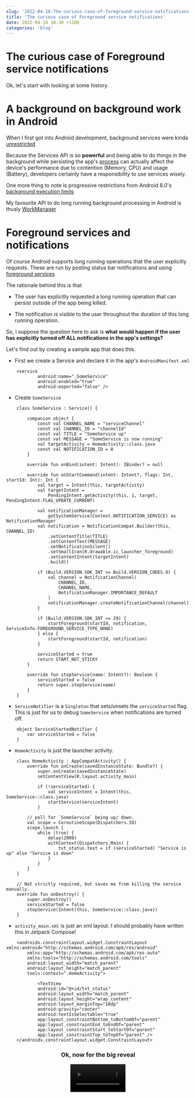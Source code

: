 ```yaml
---
slug: '2022-04-18-The-curious-case-of-foreground-service-notifications'
title: 'The curious case of Foreground service notifications'
date: 2022-04-18 10:30 +1100
categories: 'blog'
---
```



# The curious case of Foreground service notifications

Ok, let's start with looking at some history.

# A background on background work in Android

When I first got into Android development, background services were kinda [unrestricted](https://android-developers.googleblog.com/2010/02/service-api-changes-starting-with.html)

Because the Services API is so **powerful** and being able to do things in the background while persisting the app's [process](https://proandroiddev.com/android-internals-101-how-android-os-starts-you-application-e1c98a014c05#:~:text=According%20to%20dictionary%20definition%3A%20Zygote,thus%20achieving%20fast%20app%20launches.) can
actually affect the device's performance due to contention (Memory, CPU) and usage (Battery), developers certainly have a responsibility to use services wisely.

One more thing to note is progressive restrictions from Android 8.0's [background execution limits](https://developer.android.com/about/versions/oreo/background)

My favourite API to do long running background processing in Android is thusly [WorkManager](https://developer.android.com/topic/libraries/architecture/workmanager/advanced/long-running)

# Foreground services and notifications

Of course Android supports long running operations that the user explicitly requests. These are run by posting status bar notifications and using [foreground services](https://developer.android.com/guide/components/foreground-services#notification-immediate)

The rationale behind this is that

- The user has explicitly requested a long running operation that can persist outside of the app being killed.

- The notification is visible to the user throughout the duration of this long running operation.

So, I suppose the question here to ask is **what would happen if the user has explicitly turned off ALL notifications in the app's settings?**

Let's find out by creating a sample app that does this.

- First we create a Service and declare it in the app's `AndroidManifest.xml`

```
    <service
            android:name=".SomeService"
            android:enabled="true"
            android:exported="false" />
```

- Create `SomeService`

```
    class SomeService : Service() {

        companion object {
            const val CHANNEL_NAME = "serviceChannel"
            const val CHANNEL_ID = "channelId"
            const val TITLE = "SomeService up"
            const val MESSAGE = "SomeService is now running"
            val targetActivity = HomeActivity::class.java
            const val NOTIFICATION_ID = 0
        }

        override fun onBind(intent: Intent): IBinder? = null

        override fun onStartCommand(intent: Intent?, flags: Int, startId: Int): Int {
            val target = Intent(this, targetActivity)
            val targetIntent =
                PendingIntent.getActivity(this, 1, target, PendingIntent.FLAG_UPDATE_CURRENT)

            val notificationManager =
                getSystemService(Context.NOTIFICATION_SERVICE) as NotificationManager
            val notification = NotificationCompat.Builder(this, CHANNEL_ID)
                .setContentTitle(TITLE)
                .setContentText(MESSAGE)
                .setNotificationSilent()
                .setSmallIcon(R.drawable.ic_launcher_foreground)
                .setContentIntent(targetIntent)
                .build()

            if (Build.VERSION.SDK_INT >= Build.VERSION_CODES.O) {
                val channel = NotificationChannel(
                    CHANNEL_ID,
                    CHANNEL_NAME,
                    NotificationManager.IMPORTANCE_DEFAULT
                )
                notificationManager.createNotificationChannel(channel)
            }

            if (Build.VERSION.SDK_INT >= 29) {
                startForeground(startId, notification, ServiceInfo.FOREGROUND_SERVICE_TYPE_NONE)
            } else {
                startForeground(startId, notification)
            }

            serviceStarted = true
            return START_NOT_STICKY
        }

        override fun stopService(name: Intent?): Boolean {
            serviceStarted = false
            return super.stopService(name)
        }
    }
```

- `ServiceNotifier` is a `Singleton` that sets/unsets the `serviceStarted` flag. This is just for us to debug `SomeService` when notifications are turned off.

```
    object ServiceStartedNotifier {
        var serviceStarted = false   
    }
```

- `HomeActivity` is just the launcher activity.

```
    class HomeActivity : AppCompatActivity() {
        override fun onCreate(savedInstanceState: Bundle?) {
            super.onCreate(savedInstanceState)
            setContentView(R.layout.activity_main)

            if (!serviceStarted) {
                val serviceIntent = Intent(this, SomeService::class.java)
                startService(serviceIntent)
            }
        
        // poll for `SomeService` being up/ down.
        val scope = CoroutineScope(Dispatchers.IO)
        scope.launch {
            while (true) {
                delay(2000)
                withContext(Dispatchers.Main) {
                    txt_status.text = if (serviceStarted) "Service is up" else "Service is down"
                }
            }
        }
    }

    // Not strictly required, but saves me from killing the service manually.
    override fun onDestroy() {
        super.onDestroy()
        serviceStarted = false
        stopService(Intent(this, SomeService::class.java))
    }
```

- `activity_main.xml` is just an xml layout. I should probably have written this in Jetpack Compose!

```
    <androidx.constraintlayout.widget.ConstraintLayout xmlns:android="http://schemas.android.com/apk/res/android"
        xmlns:app="http://schemas.android.com/apk/res-auto"
        xmlns:tools="http://schemas.android.com/tools"
        android:layout_width="match_parent"
        android:layout_height="match_parent"
        tools:context=".HomeActivity">

            <TextView
            android:id="@+id/txt_status"
            android:layout_width="match_parent"
            android:layout_height="wrap_content"
            android:layout_marginTop="16dp"
            android:gravity="center"
            android:textIsSelectable="true"
            app:layout_constraintBottom_toBottomOf="parent"
            app:layout_constraintEnd_toEndOf="parent"
            app:layout_constraintStart_toStartOf="parent"
            app:layout_constraintTop_toTopOf="parent" />
    </androidx.constraintlayout.widget.ConstraintLayout>
```


<div align="center">
<h3> Ok, now for the big reveal</h3>
<video width="30%" controls autostart autoPlay src={ notifications } type="video/mp4" />

__That's right. For foreground services, if the user stops showing notifications, this just stops the service from posting notifications! However, the 
service and its processing still seems to be working as normal__


<img src="https://media.giphy.com/media/aLdiZJmmx4OVW/giphy.gif" />

</div>
